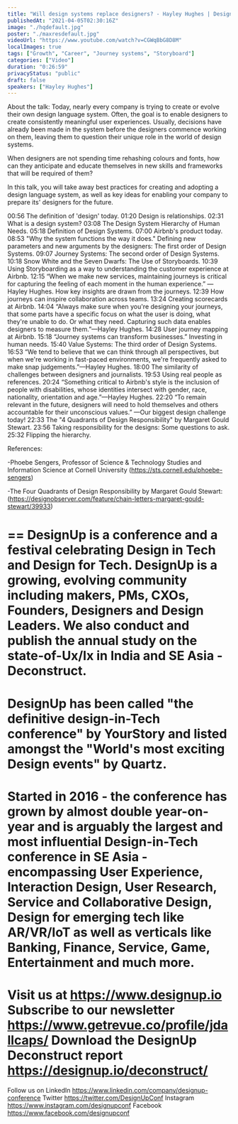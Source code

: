 ```yaml
---
title: "Will design systems replace designers? - Hayley Hughes | DesignUp 2018"
publishedAt: "2021-04-05T02:30:16Z"
image: "./hqdefault.jpg"
poster: "./maxresdefault.jpg"
videoUrl: "https://www.youtube.com/watch?v=CGWqBbG8D8M"
localImages: true
tags: ["Growth", "Career", "Journey systems", "Storyboard"]
categories: ["Video"]
duration: "0:26:59"
privacyStatus: "public"
draft: false
speakers: ["Hayley Hughes"]
---
```


About the talk:
Today, nearly every company is trying to create or evolve their own design language system. Often, the goal is to enable designers to create consistently meaningful user experiences. Usually, decisions have already been made in the system before the designers commence working on them, leaving them to question their unique role in the world of design systems.

When designers are not spending time rehashing colours and fonts, how can they anticipate and educate themselves in new skills and frameworks that will be required of them?

In this talk, you will take away best practices for creating and adopting a design language system, as well as key ideas for enabling your company to prepare its' designers for the future.

00:56 The definition of 'design' today.
01:20 Design is relationships.
02:31 What is a design system?
03:08 The Design System Hierarchy of Human Needs.
05:18 Definition of Design Systems.
07:00 Airbnb's product today.
08:53 "Why the system functions the way it does." Defining new parameters and new arguments by the designers: The first order of Design Systems.
09:07 Journey Systems: The second order of Design Systems.
10:18 Snow White and the Seven Dwarfs: The Use of Storyboards.
10:39 Using Storyboarding as a way to understanding the customer experience at Airbnb.
12:15 “When we make new services, maintaining journeys is critical for capturing the feeling of each moment in the human experience.” —Hayley Hughes. How key insights are drawn from the journeys.
12:39 How journeys can inspire collaboration across teams.
13:24 Creating scorecards at Airbnb.
14:04 “Always make sure when you're designing your journeys, that some parts have a specific focus on what the user is doing, what they're unable to do. Or what they need. Capturing such data enables designers to measure them.”—Hayley Hughes.
14:28 User journey mapping at Airbnb.
15:18 “Journey systems can transform businesses.” Investing in human needs.
15:40 Value Systems: The third order of Design Systems.
16:53 “We tend to believe that we can think through all perspectives, but when we're working in fast-paced environments, we're frequently asked to make snap judgements.”—Hayley Hughes.
18:00 The similarity of challenges between designers and journalists.
19:53 Using real people as references.
20:24 “Something critical to Airbnb's style is the inclusion of people with disabilities, whose identities intersect with gender, race, nationality, orientation and age.”—Hayley Hughes.
22:20 “To remain relevant in the future, designers will need to hold themselves and others accountable for their unconscious values.” —Our biggest design challenge today!
22:33 The "4 Quadrants of Design Responsibility" by Margaret Gould Stewart.
23:56 Taking responsibility for the designs: Some questions to ask.
25:32 Flipping the hierarchy.

References:

-Phoebe Sengers, Professor of Science & Technology Studies and Information Science at Cornell University (https://sts.cornell.edu/phoebe-sengers)

-The Four Quadrants of Design Responsibility by Margaret Gould Stewart:(https://designobserver.com/feature/chain-letters-margaret-gould-stewart/39933)

==
DesignUp is a conference and a festival celebrating Design in Tech and Design for Tech.
DesignUp is a growing, evolving community including makers, PMs, CXOs, Founders, Designers and Design Leaders. We also conduct and publish the annual study on the state-of-Ux/Ix in India and SE Asia - Deconstruct.
===
DesignUp has been called "the definitive design-in-Tech conference" by YourStory and listed amongst the "World's most exciting Design events" by Quartz.
==
Started in 2016 - the conference has grown by almost double year-on-year and is arguably the largest and most influential Design-in-Tech conference in SE Asia - encompassing User Experience, Interaction Design, User Research, Service and Collaborative Design, Design for emerging tech like AR/VR/IoT as well as verticals like Banking, Finance, Service, Game, Entertainment and much more.
==
Visit us at https://www.designup.io
Subscribe to our newsletter https://www.getrevue.co/profile/jdallcaps/
Download the DesignUp Deconstruct report https://designup.io/deconstruct/
==
Follow us on
LinkedIn https://www.linkedin.com/company/designup-conference
Twitter https://twitter.com/DesignUpConf
Instagram https://www.instagram.com/designupconf
Facebook https://www.facebook.com/designupconf
